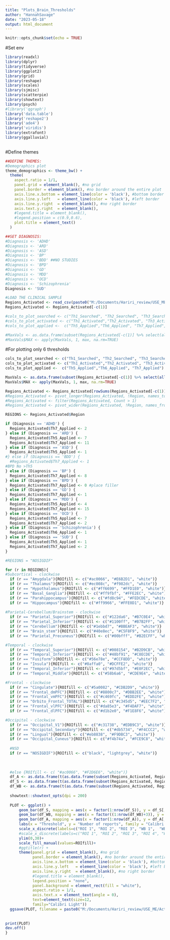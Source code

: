 ```yaml
---
title: "Plots_Brain_Thresholds"
author: "HannahSavage"
date: "2023-05-18"
output: html_document
---
```


```r
knitr::opts_chunk$set(echo = TRUE)
```

#Set env
```r
library(readxl)
library(dplyr)
library(tidyverse)
library(ggplot2)
library(grid)
library(reshape)
library(scales)
library(sjmisc)
library(scatterpie)
library(showtext)
library(psych)
#library('qgraph')
library('data.table')
library('reshape2')
library('ade4')
library('viridis')
library(extrafont)
library(ggalluvial)
 
```

#Define themes
```r
##DEFINE THEMES:
#Demographics plot
theme_demographics <- theme_bw() +
  theme(
    aspect.ratio = 1/1,
    panel.grid = element_blank(), #no grid
    panel.border = element_blank(), #no border around the entire plot
    axis.line.x.bottom = element_line(color = 'black'), #bottom border
    axis.line.y.left   = element_line(color = 'black'), #left border
    axis.line.y.right  = element_blank(), #no right border
    axis.text.y.right  = element_blank(),
    #legend.title = element_blank(),
    #legend.position = c(0.9,0.6),
    plot.title = element_text()
  )

```


```r
##SET DIAGNOSIS: 
#Diagnosis <- 'ADHD'
#Diagnosis <- 'ARD'
#Diagnosis <- 'ASD'
#Diagnosis <- 'BP'
#Diagnosis <- 'BDD' ##NO STUDIES
#Diagnosis <- 'BPD'
#Diagnosis <- 'GD'
#Diagnosis <- 'MDD'
#Diagnosis <- 'OCD'
#Diagnosis <- 'Schizophrenia'
Diagnosis <- 'SUD' 
```


```r
#LOAD THE CLINICAL SAMPLE
Regions_Activated <- read_csv(paste0("M:/Documents/Hariri_review/USE_ME/Activations/Patients/Regions_Activated_", Diagnosis,".csv"), show_col_types = FALSE)
Regions_Activated <- Regions_Activated[-c(1)]
```

```r
#cols_to_plot_searched <- c("Th1_Searched", "Th2_Searched", "Th3_Searched", "Th4_Searched")
#cols_to_plot_activated <- c("Th1_Activated","Th2_Activated", "Th3_Activated", "Th4_Activated","Th5_Activated","Th6_Activated", "Th7_Activated", "Th8_Activated", "Th9_Activated")
#cols_to_plot_applied <-  c("Th5_Applied","Th6_Applied", "Th7_Applied", "Th8_Applied", "Th9_Applied")

#MaxVals <- as.data.frame(subset(Regions_Activated[-c(1)] %>% select(all_of(cols_to_plot_activated))))
#MaxVals$MAX <- apply(MaxVals, 1, max, na.rm=TRUE)
```

#For plotting only 6 thresholds
```r
cols_to_plot_searched <- c("Th1_Searched", "Th2_Searched", "Th3_Searched")
cols_to_plot_activated <- c("Th1_Activated","Th2_Activated", "Th3_Activated","Th5_Activated","Th6_Activated", "Th7_Activated")
cols_to_plot_applied <-  c("Th5_Applied","Th6_Applied", "Th7_Applied")

MaxVals <- as.data.frame(subset(Regions_Activated[-c(1)] %>% select(all_of(cols_to_plot_activated))))
MaxVals$MAX <- apply(MaxVals, 1, max, na.rm=TRUE)
```

```r
Regions_Activated <- Regions_Activated[rowSums(Regions_Activated[-c(1)])>0,]
#Regions_Activated <- pivot_longer(Regions_Activated, !Region, names_to = "Thresh_Act", values_to = "Count")
#Regions_Activated <- filter(Regions_Activated, Count > 1)
#Regions_Activated <- pivot_wider(Regions_Activated, !Region, names_from = "Thresh_Act", values_from = "Count")

```


```r


REGIONS <- Regions_Activated$Region

if (Diagnosis == 'ADHD') {
  Regions_Activated$Th7_Applied <- 2
} else if (Diagnosis == 'ARD') {
  Regions_Activated$Th5_Applied <- 7
  Regions_Activated$Th7_Applied <- 11
} else if (Diagnosis == 'ASD') {
  Regions_Activated$Th5_Applied <- 1
#} else if (Diagnosis == 'BDD') {
  #Regions_Activated$Th7_Applied <- 1
#BPD No >Th5
} else if (Diagnosis == 'BP') {
  Regions_Activated$Th7_Applied <- 8
} else if (Diagnosis == 'BPD') {
  Regions_Activated$Th7_Applied <- 0 #place filler
} else if (Diagnosis == 'GD') {
  Regions_Activated$Th7_Applied <- 1
} else if (Diagnosis == 'MDD') {
  Regions_Activated$Th5_Applied <- 4
  Regions_Activated$Th7_Applied <- 15
} else if (Diagnosis == 'OCD') {
  Regions_Activated$Th5_Applied <- 7
  Regions_Activated$Th7_Applied <- 2
} else if (Diagnosis == 'Schizophrenia') {
  Regions_Activated$Th6_Applied <- 1
} else if (Diagnosis == 'SUD') {
  Regions_Activated$Th5_Applied <- 1
  Regions_Activated$Th7_Applied <- 2
}

#REGIONS = "NOSIGDIF"  

for (r in REGIONS){
#Subcortical - clockwise
  if (r == "Amygdala"){ROIfill <- c("#ac0066", "#E6B2D1", "white")}
  if (r == "Thalamus"){ROIfill <- c("#ec008c", "#f982dc", "white")}
  if (r == "Hypothalamus"){ROIfill <- c("#ff6699", "#FFD1E0", "white")}
  if (r == "Basal_Ganglia"){ROIfill <- c("#ff9fbf", "#FFE2EC", "white")}
  if (r == "Parahippocampus"){ROIfill <- c("#fd8c94", "#FEDCDE", "white")}
  if (r == "Hippocampus"){ROIfill <- c("#ff9966", "#FFE0D1", "white")}
  
#Parietal-Cerebellum/Brainstem - clockwise
  if (r == "Parietal_Superior"){ROIfill <- c("#122da6", "#B7C0E4", "white")}
  if (r == "Parietal_Inferior"){ROIfill <- c("#1100ff", "#B7B2FF", "white")}
  if (r == "Cerebellum"){ROIfill <- c("#1ebbd7", "#BBEAF3", "white")}
  if (r == "Brain_stem"){ROIfill <- c("#40e8ec", "#C5F8F9", "white")}
  if (r == "Parietal_Precuneus"){ROIfill <- c("#00bfff", "#B2ECFF", "white")}

#Temporal - clockwise
  if (r == "Temporal_Superior"){ROIfill <- c("#008154", "#B2D9CB", "white")}
  if (r == "Temporal_Inferior"){ROIfill <- c("#48bf91", "#C8ECDE", "white")}
  if (r == "Fusiform"){ROIfill <- c("#56e78e", "#CCF8DD", "white")}
  if (r == "Insula"){ROIfill <- c("#8affa0", "#DCFFE2", "white")}
  if (r == "Temporal_Inferior"){ROIfill <- c("#97d5bf", "#E0F2EC", "white")}
  if (r == "Temporal_Middle"){ROIfill <- c("#58b6a6", "#CDE9E4", "white")}

#Frontal - clockwise
  if (r == "Cingulate"){ROIfill <- c("#5a0082", "#CDB2D9", "white")}
  if (r == "Frontal_dmPFC"){ROIfill <- c("#8800c7", "#DBB2EE", "white")}
  if (r == "Frontal_vmPFC"){ROIfill <- c("#c469fc", "#EDD2FE", "white")}
  if (r == "Orbito_Frontal_TOTAL"){ROIfill <- c("#c345d5", "#EEC7F2", "white")}
  if (r == "Frontal_vlPFC"){ROIfill <- c("#da85e3", "#F4DAF7", "white")}
  if (r == "Frontal_dlPFC"){ROIfill <- c("#d1b2e0", "#F1E8F6", "white")}

#Occipital - clockwise
  if (r == "Occipital_V1"){ROIfill <- c("#c31738", "#EDB9C3", "white")}
  if (r == "Occipital_Secondary"){ROIfill <- c("#db5734", "#F4CCC2", "white")}
  if (r == "Lingual"){ROIfill <- c("#eb8838", "#F9DBC3", "white")}
  if (r == "Occipital_Cuneus"){ROIfill <- c("#f4b74a", "#FCE9C8", "white")}
  
  #NSD
  if (r == "NOSIGDIF"){ROIfill <- c("black", "lightgrey", "white")}
 
  
  
  #else {ROIfill <- c( "#ac0066", "#F2D6E6", "white")}
  df_A <- as.data.frame(t(as.data.frame(subset(Regions_Activated, Region == r) %>% select(all_of(cols_to_plot_activated)))))
  df_S <- as.data.frame(t(as.data.frame(subset(Regions_Activated, Region == r) %>% select(all_of(cols_to_plot_searched)))))
  df_WB <- as.data.frame(t(as.data.frame(subset(Regions_Activated, Region == r) %>% select(all_of(cols_to_plot_applied)))))
  
  showtext::showtext_opts(dpi = 200)
  
  PLOT <- ggplot() + 
      geom_bar(df_S, mapping = aes(x = factor(1:nrow(df_S)), y = df_S[,1], fill = ROIfill[2]), stat = "identity", width = 0.75)+
      geom_bar(df_WB, mapping = aes(x = factor((1:nrow(df_WB)+3)), y = df_WB[,1], fill = ROIfill[3]), colour = ROIfill[2],  linewidth = 1.5, stat = "identity", width=0.75)+
      geom_bar(df_A, mapping = aes(x = factor(1:nrow(df_A)), y = df_A[,1], fill = ROIfill[1]), stat = "identity", width=0.5)+
      labs(x = "Threshold", y = "Number of reports", family = "Calibri Light" )+
      scale_x_discrete(labels=c("ROI 1", "ROI 2", "ROI 3", "WB 1",  "WB 2", "WB 3",  "WB 4"))+ #rownames(df_A)
      #scale_x_discrete(labels=c("ROI 1", "ROI 2", "ROI 3", "ROI 4", "WB 5",  "WB 6", "WB 7",  "WB 8",  "WB 9"))+ #rownames(df_A)
      ylim(0,30)+
      scale_fill_manual(values=ROIfill)+
      #ggtitle(r) +
      theme(panel.grid = element_blank(), #no grid
            panel.border = element_blank(), #no border around the entire plot
            axis.line.x.bottom = element_line(color = 'black'), #bottom border
            axis.line.y.left   = element_line(color = 'black'), #left border
            axis.line.y.right  = element_blank(), #no right border
            #legend.title = element_blank(),
            legend.position = "none",
            panel.background = element_rect(fill = "white"),
            aspect.ratio = 1/1,
            axis.text.x = element_text(angle = 0),
            text=element_text(size=12, 
            family="Calibri Light"))
  ggsave(PLOT, filename = paste0("M:/Documents/Hariri_review/USE_ME/Activations/Patients/",Diagnosis,"_Plots/",Diagnosis,"_",r,"_6_withWBborder.png"))
    
  
print(PLOT)
dev.off()
}

```

